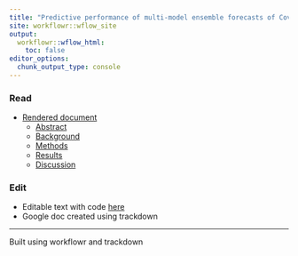```yaml
---
title: "Predictive performance of multi-model ensemble forecasts of Covid-19 across European nations"
site: workflowr::wflow_site
output:
  workflowr::wflow_html:
    toc: false
editor_options:
  chunk_output_type: console
---
```


### Read
- [Rendered document](whole.html)
   - [Abstract](whole.html#abstract)
   - [Background](whole.html#background)
   - [Methods](whole.html#methods)
   - [Results](whole.html#results)
   - [Discussion](whole.html#discussion)
   
### Edit
  - Editable text with code [here](https://docs.google.com/document/d/1fV6T9ptkWaEHgpkjd8GOeL4U0Fuap_PBeZeYcyGE2UI/edit?usp=sharing)
  - Google doc created using trackdown



---

Built using workflowr and trackdown
